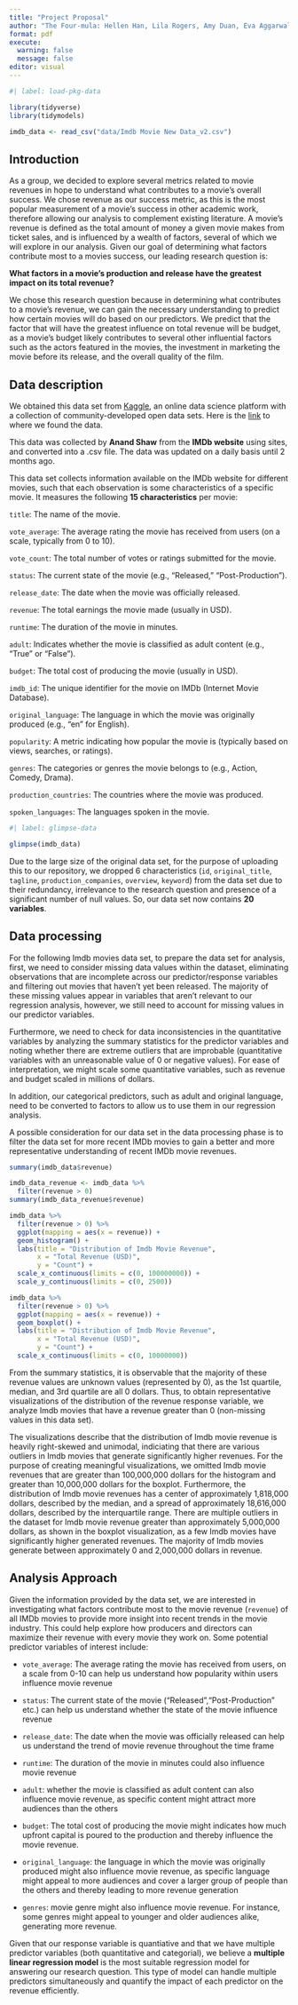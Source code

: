 ```yaml
---
title: "Project Proposal"
author: "The Four-mula: Hellen Han, Lila Rogers, Amy Duan, Eva Aggarwal"
format: pdf
execute: 
  warning: false
  message: false
editor: visual
---
```


```r
#| label: load-pkg-data

library(tidyverse)
library(tidymodels)

imdb_data <- read_csv("data/Imdb Movie New Data_v2.csv")
```

## Introduction

As a group, we decided to explore several metrics related to movie revenues in hope to understand what contributes to a movie's overall success. We chose revenue as our success metric, as this is the most popular measurement of a movie's success in other academic work, therefore allowing our analysis to complement existing literature. A movie’s revenue is defined as the total amount of money a given movie makes from ticket sales, and is influenced by a wealth of factors, several of which we will explore in our analysis. Given our goal of determining what factors contribute most to a movies success, our leading research question is:

**What factors in a movie's production and release have the greatest impact on its total revenue?**

We chose this research question because in determining what contributes to a movie's revenue, we can gain the necessary understanding to predict how certain movies will do based on our predictors. We predict that the factor that will have the greatest influence on total revenue will be budget, as a movie's budget likely contributes to several other influential factors such as the actors featured in the movies, the investment in marketing the movie before its release, and the overall quality of the film.

\pagebreak

## Data description

We obtained this data set from [Kaggle](https://www.kaggle.com/), an online data science platform with a collection of community-developed open data sets. Here is the [link](https://www.kaggle.com/datasets/anandshaw2001/imdb-data) to where we found the data.

This data was collected by **Anand Shaw** from the **IMDb website** using sites, and converted into a .csv file. The data was updated on a daily basis until 2 months ago.

This data set collects information available on the IMDb website for different movies, such that each observation is some characteristics of a specific movie. It measures the following **15 characteristics** per movie:

`title`: The name of the movie.

`vote_average`: The average rating the movie has received from users (on a scale, typically from 0 to 10).

`vote_count`: The total number of votes or ratings submitted for the movie.

`status`: The current state of the movie (e.g., "Released," "Post-Production").

`release_date`: The date when the movie was officially released.

`revenue`: The total earnings the movie made (usually in USD).

`runtime`: The duration of the movie in minutes.

`adult`: Indicates whether the movie is classified as adult content (e.g., "True" or "False").

`budget`: The total cost of producing the movie (usually in USD).

`imdb_id`: The unique identifier for the movie on IMDb (Internet Movie Database).

`original_language`: The language in which the movie was originally produced (e.g., "en" for English).

`popularity`: A metric indicating how popular the movie is (typically based on views, searches, or ratings).

`genres`: The categories or genres the movie belongs to (e.g., Action, Comedy, Drama).

`production_countries`: The countries where the movie was produced.

`spoken_languages`: The languages spoken in the movie.

```r
#| label: glimpse-data

glimpse(imdb_data)
```

Due to the large size of the original data set, for the purpose of uploading this to our repository, we dropped 6 characteristics (`id`, `original_title`, `tagline`, `production_companies`, `overview`, `keyword`) from the data set due to their redundancy, irrelevance to the research question and presence of a significant number of null values. So, our data set now contains **20** **variables**.

\pagebreak

## Data processing

For the following Imdb movies data set, to prepare the data set for analysis, first, we need to consider missing data values within the dataset, eliminating observations that are incomplete across our predictor/response variables and filtering out movies that haven't yet been released. The majority of these missing values appear in variables that aren't relevant to our regression analysis, however, we still need to account for missing values in our predictor variables.

Furthermore, we need to check for data inconsistencies in the quantitative variables by analyzing the summary statistics for the predictor variables and noting whether there are extreme outliers that are improbable (quantitative variables with an unreasonable value of 0 or negative values). For ease of interpretation, we might scale some quantitative variables, such as revenue and budget scaled in millions of dollars.

In addition, our categorical predictors, such as adult and original language, need to be converted to factors to allow us to use them in our regression analysis.

A possible consideration for our data set in the data processing phase is to filter the data set for more recent IMDb movies to gain a better and more representative understanding of recent IMDb movie revenues.

```r
summary(imdb_data$revenue)

imdb_data_revenue <- imdb_data %>% 
  filter(revenue > 0) 
summary(imdb_data_revenue$revenue)
```

```r
imdb_data %>% 
  filter(revenue > 0) %>% 
  ggplot(mapping = aes(x = revenue)) + 
  geom_histogram() + 
  labs(title = "Distribution of Imdb Movie Revenue",
       x = "Total Revenue (USD)", 
       y = "Count") + 
  scale_x_continuous(limits = c(0, 100000000)) + 
  scale_y_continuous(limits = c(0, 2500)) 

imdb_data %>% 
  filter(revenue > 0) %>% 
  ggplot(mapping = aes(x = revenue)) + 
  geom_boxplot() + 
  labs(title = "Distribution of Imdb Movie Revenue",
       x = "Total Revenue (USD)", 
       y = "Count") + 
  scale_x_continuous(limits = c(0, 10000000))
```

From the summary statistics, it is observable that the majority of these revenue values are unknown values (represented by 0), as the 1st quartile, median, and 3rd quartile are all 0 dollars. Thus, to obtain representative visualizations of the distribution of the revenue response variable, we analyze Imdb movies that have a revenue greater than 0 (non-missing values in this data set).

The visualizations describe that the distribution of Imdb movie revenue is heavily right-skewed and unimodal, indiciating that there are various outliers in Imdb movies that generate significantly higher revenues. For the purpose of creating meaningful visualizations, we omitted Imdb movie revenues that are greater than 100,000,000 dollars for the histogram and greater than 10,000,000 dollars for the boxplot. Furthermore, the distribution of Imdb movie revenues has a center of approximately 1,818,000 dollars, described by the median, and a spread of approximately 18,616,000 dollars, described by the interquartile range. There are multiple outliers in the dataset for Imdb movie revenue greater than approximately 5,000,000 dollars, as shown in the boxplot visualization, as a few Imdb movies have significantly higher generated revenues. The majority of Imdb movies generate between approximately 0 and 2,000,000 dollars in revenue.

\pagebreak

## Analysis Approach

Given the information provided by the data set, we are interested in investigating what factors contribute most to the movie revenue (`revenue`) of all IMDb movies to provide more insight into recent trends in the movie industry. This could help explore how producers and directors can maximize their revenue with every movie they work on. Some potential predictor variables of interest include:

-   `vote_average`: The average rating the movie has received from users, on a scale from 0-10 can help us understand how popularity within users influence movie revenue

-   `status`: The current state of the movie ("Released","Post-Production" etc.) can help us understand whether the state of the movie influence revenue

-   `release_date`: The date when the movie was officially released can help us understand the trend of movie revenue throughout the time frame

-   `runtime`: The duration of the movie in minutes could also influence movie revenue

-   `adult`: whether the movie is classified as adult content can also influence movie revenue, as specific content might attract more audiences than the others

-   `budget`: The total cost of producing the movie might indicates how much upfront capital is poured to the production and thereby influence the movie revenue.

-   `original_language`: the language in which the movie was originally produced might also influence movie revenue, as specific language might appeal to more audiences and cover a larger group of people than the others and thereby leading to more revenue generation

-   `genres`: movie genre might also influence movie revenue. For instance, some genres might appeal to younger and older audiences alike, generating more revenue.

Given that our response variable is quantiative and that we have multiple predictor variables (both quantitative and categorial), we believe a **multiple linear regression model** is the most suitable regression model for answering our research question. This type of model can handle multiple predictors simultaneously and quantify the impact of each predictor on the revenue efficiently.
